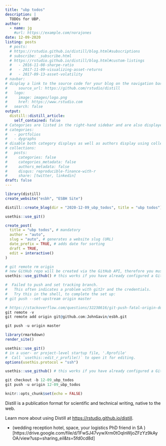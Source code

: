 ```yaml
---
title: "ubp todos"
description: |
  TODOs for UBP.
author:
  - name: jg
    #url: https://example.com/norajones
date: 12-09-2020
listing: posts
  # posts: 
  # https://rstudio.github.io/distill/blog.html#subscriptions
  # subscribe: _subscribe.html
  # https://rstudio.github.io/distill/blog.html#custom-listings
  #   - 2016-11-08-sharpe-ratio
  #   - 2017-11-09-visualizing-asset-returns 
  #   - 2017-09-13-asset-volatility 
# navbar:
# display a link to the source code for your blog on the navigation bar, 
#     source_url: https://github.com/rstudio/distill
#   logo:
#     image: images/logo.png
#     href: https://www.rstudio.com
#   search: false
output:
  distill::distill_article:
    self_contained: false
# Categories are listed in the right-hand sidebar and are also displayed as metadata for each post.
# categories:
#   - portfolios
#   - dygraphs
# disable both category displays as well as authors display using collection properties defined in _site.yml.
# collections:
#   posts:
#     categories: false
#     categories_metadata: false
#     authors_metadata: false
#     disqus: reproducible-finance-with-r
#     share: [twitter, linkedin]
draft: false
---
```

```r
library(distill)
create_website("esbh", "ESBH Site")

distill::create_blog(dir = "2020-12-09_ubp_todos", title = "ubp todos")

usethis::use_git() 

create_post(
  title = "ubp todos", # mandatory
  author = "auto",
  slug = "auto", # generates a website slug (URL)
  date_prefix = TRUE, # adds date for sorting
  draft = TRUE, 
  edit = interactive()
)

# git remote rm origin
# new GitHub repo will be created via the GitHub API, therefore you must make a GitHub personal access token (PAT) available. You can either provide this directly via the auth_token argument or store it for retrieval with github_token().
usethis::use_github() # this works if you have already configured a GitHub Personal Access Token

#  Failed to push and set tracking branch.
#   This often indicates a problem with git2r and the credentials.
#   Try this in the shell, to complete the set up:
# git push --set-upstream origin master

# https://stackoverflow.com/questions/32238616/git-push-fatal-origin-does-not-appear-to-be-a-git-repository-fatal-could-n
git remote -v
git remote add origin git@github.com:JohnGavin/esbh.git

git push -u origin master

library(rmarkdown)
render_site()

usethis::use_git() 
# in a user- or project-level startup file, '.Rprofile'
#  Call `usethis::edit_r_profile()` to open it for editing.
options(usethis.protocol = "ssh")

usethis::use_github() # this works if you have already configured a GitHub Personal Access Token

git checkout -b 12-09_ubp_todos
git push -u origin 12-09_ubp_todos


```



```r
knitr::opts_chunk$set(echo = FALSE)
```

Distill is a publication format for scientific and technical writing, native to the web.

Learn more about using Distill at <https://rstudio.github.io/distill>.


+ (wedding reception hotel, space, your logistics PhD friend in SA 
)[https://drive.google.com/file/d/1FwSJ47vywXrm0tOqInWjoZFzYz9kAyOA/view?usp=sharing_eil&ts=5fd0cd8d]

